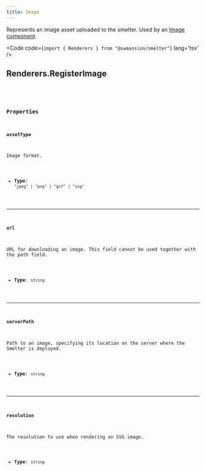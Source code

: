 ```yaml
---
title: Image
---
```


Represents an image asset uploaded to the smelter. Used by an [Image component](/ts-sdk/components/image).

<Code code={`import { Renderers } from "@swmansion/smelter"`} lang='tsx' />

## Renderers.RegisterImage

<CollapsibleDetails summaryTitle='Type definitions' open>
<Code code={`
type RegisterImage = {
    | { assetType: "png"; url?: string; serverPath?: string; }
    | { assetType: "jpeg"; url?: string; serverPath?: string; }
    | { assetType: "gif"; url?: string; serverPath?: string; }
    | { 
        assetType: "svg";
        url?: string;
        serverPath?: string;
        resolution?: {
          width: u32,
          height: u32,
        };
      }
`} lang='tsx' />
</CollapsibleDetails>

### Properties

#### assetType
Image format.

- **Type**: `"jpeg" | "png" | "gif" | "svg"`

---

#### url
URL for downloading an image. This field cannot be used together with the path field.

- **Type**: `string`

---

#### serverPath
Path to an image, specifying its location on the server where the Smelter is deployed.

- **Type**: `string`

---

#### resolution
The resolution to use when rendering an SVG image.

- **Type**: `string`
